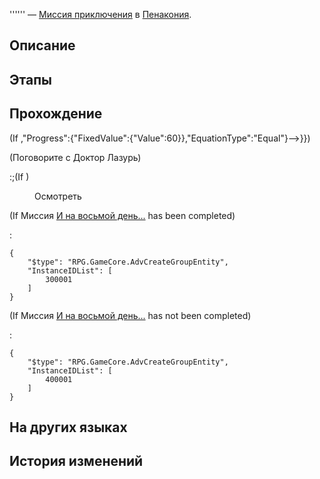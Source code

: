 {{Дополнить|Диалоги.}}
{{Миссия Инфобокс
|id              = 4040314
|Название        = 
|Изображение     = Миссия Освоения .png
|Тип             = Миссия приключения
|События         = 
|Глава           = 
|Условия         = Завершена [[Миссия Освоения]] ''[[Долгий день уходит в ночь]]''
|Персонажи       = Доктор Лазурь; Первопроходец
|СтартЛокация    = Отель «Грёзы» (реальность)
|Мир             = Пенакония
|Локации         = Отель «Грёзы» (реальность)
|Предыдущая      = 
|Следующая       = 
|Награды         = Origami Bird (Profile Picture)*1 { text = Птица-оригами }
}}
'''''' — [[Миссия приключения]] в [[Пенакония]].

==Описание==
{{Описание|<!--официальное описание из Перекрёстка судеб-->}}

==Этапы==


==Прохождение==
{{Дополнить}}

;(If {{cx}}{{subst:void|<!--{"$type":"RPG.GameCore.ByCompareQuestProgress","QuestID":{"FixedValue":{"Value":2200016}},"Progress":{"FixedValue":{"Value":60}},"EquationType":"Equal"}-->}})

;(Поговорите с Доктор Лазурь)
<!--Unknown TalkSentence: 503037201-->
:;(If {{cx}}<!--during performance 503037001-->)
::<!--Unknown TalkSentence: 503037001-->
:;(If {{cx}}<!--not during performance 503037001-->)
::<!--Unknown TalkSentence: 503037101-->

:{{Диалог|Изучение}} Осмотреть
;(If Миссия [[И на восьмой день...]] has been completed)
:<pre>{
	"$type": "RPG.GameCore.AdvCreateGroupEntity",
	"InstanceIDList": [
		300001
	]
}</pre>
;(If Миссия [[И на восьмой день...]] has not been completed)
:<pre>{
	"$type": "RPG.GameCore.AdvCreateGroupEntity",
	"InstanceIDList": [
		400001
	]
}</pre>
{{Диалог Конец}}

==На других языках==
{{На других языках
|en   = 
|zhs  = 
|zht  = 
|ja   = 
|ko   = 
|es   = 
|fr   = 
|ru   = 
|th   = 
|vi   = 
|de   = 
|id   = 
|pt   = 
}}

==История изменений==
{{История изменений|2.7}}
